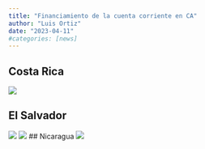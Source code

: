 ```yaml
---
title: "Financiamiento de la cuenta corriente en CA"
author: "Luis Ortiz"
date: "2023-04-11"
#categories: [news]
---
```


## Costa Rica

![](CC_CF_CR.jpg)

## El Salvador
![](CC_CF_SV.jpg)
![](IED_ANUAL_SV.jpg)
## Nicaragua
![](CC_CF_NI.jpg)
